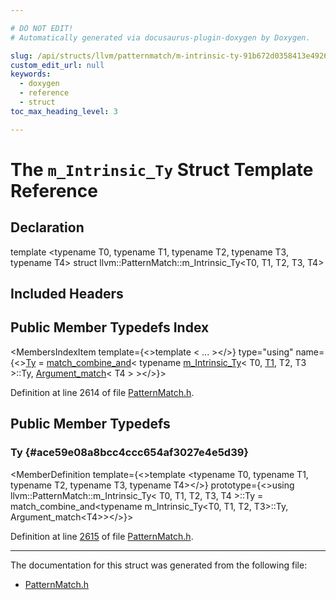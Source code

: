 ```yaml
---

# DO NOT EDIT!
# Automatically generated via docusaurus-plugin-doxygen by Doxygen.

slug: /api/structs/llvm/patternmatch/m-intrinsic-ty-91b672d0358413e4926d12fbda58355b
custom_edit_url: null
keywords:
  - doxygen
  - reference
  - struct
toc_max_heading_level: 3

---
```





# The `m_Intrinsic_Ty` Struct Template Reference

<DoxygenPage pluginConfig={pluginConfig}>



## Declaration

<CodeBlock>template &lt;typename T0, typename T1, typename T2, typename T3, typename T4&gt;
struct llvm::PatternMatch::m_Intrinsic_Ty&lt;T0, T1, T2, T3, T4&gt;</CodeBlock>

## Included Headers

<IncludesList>
<IncludesListItem
  filePath="llvm/IR/PatternMatch.h"
  permalink="/docs/api/files/include/include/llvm/include/llvm/ir/patternmatch-h"
  isLocal="true" />
</IncludesList>

## Public Member Typedefs Index

<MembersIndex>

<MembersIndexItem
  template={<>template &lt; ... &gt;</>}
  type="using"
  name={<><a href="#ace59e08a8bcc4ccc654af3027e4e5d39">Ty</a> = <a href="/docs/api/structs/llvm/patternmatch/match-combine-and">match&#95;combine&#95;and</a>&lt; typename <a href="/docs/api/structs/llvm/patternmatch/m-intrinsic-ty">m&#95;Intrinsic&#95;Ty</a>&lt; T0, <a href="/docs/api/files/lib/lib/target/lib/target/mips/mips16isellowering-cpp/#ac16509a75e3d3fc46b9df1726be486ec">T1</a>, T2, T3 &gt;::Ty, <a href="/docs/api/structs/llvm/patternmatch/argument-match">Argument&#95;match</a>&lt; T4 &gt; &gt;</>}>
</MembersIndexItem>

</MembersIndex>


Definition at line 2614 of file <a href="/docs/api/files/include/include/llvm/include/llvm/ir/patternmatch-h">PatternMatch.h</a>.

<SectionDefinition>

## Public Member Typedefs

### Ty {#ace59e08a8bcc4ccc654af3027e4e5d39}

<MemberDefinition
  template={<>template &lt;typename T0, typename T1, typename T2, typename T3, typename T4&gt;</>}
  prototype={<>using llvm::PatternMatch::m&#95;Intrinsic&#95;Ty&lt; T0, T1, T2, T3, T4 &gt;::Ty =  match&#95;combine&#95;and&lt;typename m&#95;Intrinsic&#95;Ty&lt;T0, T1, T2, T3&gt;::Ty,
                               Argument&#95;match&lt;T4&gt;&gt;</>}>

Definition at line <a href="/docs/api/files/include/include/llvm/include/llvm/ir/patternmatch-h/#l02615">2615</a> of file <a href="/docs/api/files/include/include/llvm/include/llvm/ir/patternmatch-h">PatternMatch.h</a>.
</MemberDefinition>

</SectionDefinition>

<hr/>

The documentation for this struct was generated from the following file:

<ul>
<li><a href="/docs/api/files/include/include/llvm/include/llvm/ir/patternmatch-h">PatternMatch.h</a></li>
</ul>

</DoxygenPage>
